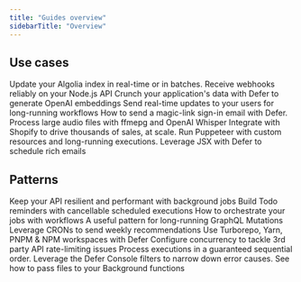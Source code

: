 ```yaml
---
title: "Guides overview"
sidebarTitle: "Overview"
---
```


## Use cases

<CardGroup col={2}>
  <Card title="Reliable and fast Algolia indexing" href="/guides/algolia-defer">
    Update your Algolia index in real-time or in batches.
  </Card>
  <Card title="How to handle Stripe webhooks" href="/guides/stripe-webhooks">
    Receive webhooks reliably on your Node.js API
  </Card>
  <Card
    title="Generate embeddings for Supabase Vector"
    href="/guides/open-ai-embeddings-supabase-vector"
  >
    Crunch your application's data with Defer to generate OpenAI embeddings
  </Card>
  <Card
    title="Realtime Workflows updates with Supabase Realtime"
    href="/guides/workflows-notification-supabase-realtime"
  >
    Send real-time updates to your users for long-running workflows
  </Card>
  <Card
    title="Sending time-sensitive notifications"
    href="/guides/time-sensitive-notifications"
  >
    How to send a magic-link sign-in email with Defer.
  </Card>
  <Card
    title="Process audio files with OpenAI Whisper"
    href="/guides/audio-files-openai-whisper"
  >
    Process large audio files with ffmepg and OpenAI Whisper
  </Card>
  <Card title="Build a scalable Shopify app" href="/guides/shopify-app">
    Integrate with Shopify to drive thousands of sales, at scale.
  </Card>
  <Card
    title="How to run Puppeteer on Node.js without limitations"
    href="/guides/puppeteer-js-node"
  >
    Run Puppeteer with custom resources and long-running executions.
  </Card>
  <Card title="Schedule emails with Resend" href="/guides/emails-resend">
    Leverage JSX with Defer to schedule rich emails
  </Card>
</CardGroup>

## Patterns

<CardGroup col={2}>
  <Card title="Offload your API" href="/guides/api-offloading">
    Keep your API resilient and performant with background jobs
  </Card>
  <Card title="Create and Manage Reminders" href="/guides/todo-reminders">
    Build Todo reminders with cancellable scheduled executions
  </Card>
  <Card title="Onboarding workflow" href="/guides/onboarding-workflow">
    How to orchestrate your jobs with workflows
  </Card>
  <Card title="GraphQL Bulk actions" href="/guides/graphql-bulk-actions">
    A useful pattern for long-running GraphQL Mutations
  </Card>
  <Card
    title="Build a CRON that scales over time"
    href="/guides/weekly-recommendations"
  >
    Leverage CRONs to send weekly recommendations
  </Card>
  <Card title="Setup a monorepo" href="/guides/monorepo">
    Use Turborepo, Yarn, PNPM & NPM workspaces with Defer
  </Card>

  <Card title="API rate limiting" href="/guides/api-rate-limiting">
    Configure concurrency to tackle 3rd party API rate-limiting issues
  </Card>
  <Card title="Enable FIFO executions processing" href="/guides/fifo-queue">
    Process executions in a guaranteed sequential order.
  </Card>
  <Card title="Handle common error causes" href="/guides/handling-errors">
    Leverage the Defer Console filters to narrow down error causes.
  </Card>
  <Card title="Working with files" href="/guides/work-with-files">
    See how to pass files to your Background functions
  </Card>
</CardGroup>
